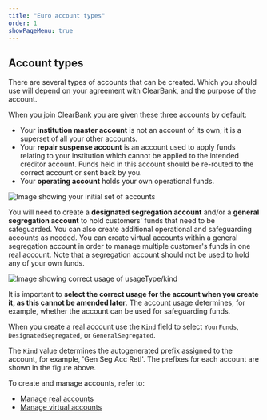 ```yaml
---
title: "Euro account types"
order: 1
showPageMenu: true
---
```



## Account types

There are several types of accounts that can be created. Which you should use will depend on your agreement with ClearBank, and the purpose of the account.

When you join ClearBank you are given these three accounts by default:

- Your **institution master account** is not an account of its own; it is a superset of all your other accounts. 
- Your **repair suspense account** is an account used to apply funds relating to your institution which cannot be applied to the intended creditor account. Funds held in this account should be re-routed to the correct account or sent back by you.
- Your **operating account** holds your own operational funds. 

![Image showing your initial set of accounts](/assets/images/accounts-eu-day-1.svg "Initial set of accounts")

You will need to create a **designated segregation account** and/or a **general segregation account** to hold customers' funds that need to be safeguarded. You can also create additional operational and safeguarding accounts as needed. You can create virtual accounts within a general segregation account in order to manage multiple customer's funds in one real account. Note that a segregation account should not be used to hold any of your own funds.


![Image showing correct usage of usageType/kind](/assets/images/accounts-eu-usage.svg "Correct usage of kind")

It is important to **select the correct usage for the account when you create it, as this cannot be amended later**. The account usage determines, for example, whether the account can be used for safeguarding funds.

When you create a real account use the `Kind` field to select `YourFunds`, `DesignatedSegregated`, or `GeneralSegregated`. 

The `Kind` value determines the autogenerated prefix assigned to the account, for example, 'Gen Seg Acc Retl'. The prefixes for each account are shown in the figure above.

To create and manage accounts, refer to:
- [Manage real accounts](./manage-real-accounts)
- [Manage virtual accounts](./manage-virtual-accounts)
